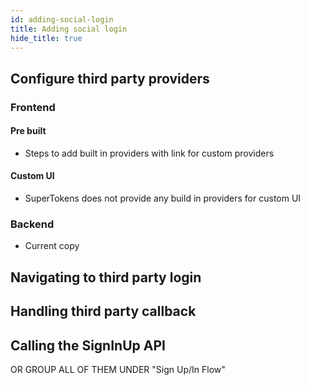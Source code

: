 ```yaml
---
id: adding-social-login
title: Adding social login
hide_title: true
---
```


## Configure third party providers

### Frontend

#### Pre built

- Steps to add built in providers with link for custom providers

#### Custom UI

- SuperTokens does not provide any build in providers for custom UI

### Backend

- Current copy

## Navigating to third party login

## Handling third party callback

## Calling the SignInUp API

OR GROUP ALL OF THEM UNDER "Sign Up/In Flow"